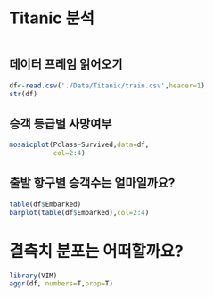 # Titanic 분석
```r

```

## 데이터 프레임 읽어오기

```r
df<-read.csv('./Data/Titanic/train.csv',header=1)
str(df)
```

## 승객 등급별 사망여부
```r
mosaicplot(Pclass~Survived,data=df,
           col=2:4)
```

## 출발 항구별 승객수는 얼마일까요?
```r
table(df$Embarked)
barplot(table(df$Embarked),col=2:4)
```

# 결측치 분포는 어떠할까요?
```r
library(VIM)
aggr(df, numbers=T,prop=T)
```

















